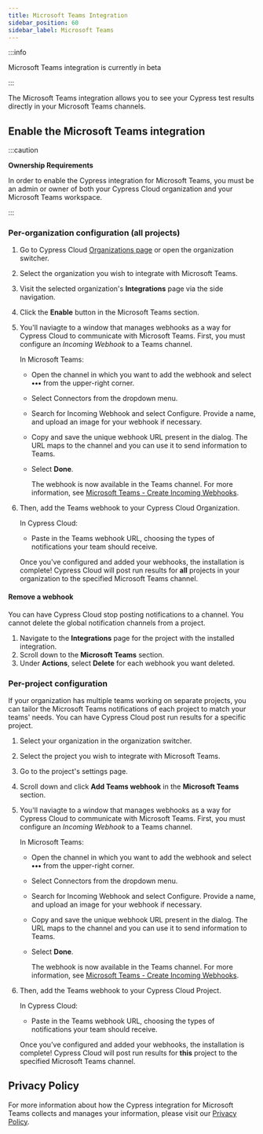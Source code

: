 ```yaml
---
title: Microsoft Teams Integration
sidebar_position: 60
sidebar_label: Microsoft Teams
---
```


:::info

<Icon name="exclamation-triangle" /> Microsoft Teams integration is currently in
beta

:::

The Microsoft Teams integration allows you to see your Cypress test results
directly in your Microsoft Teams channels.

<DocsImage
  src="/img/guides/cloud/integrations/ms-teams.png"
  alt="Cypress notification feed in Microsoft Teams channel"
  width={700}
/>

## Enable the Microsoft Teams integration

:::caution

<strong>Ownership Requirements</strong>

In order to enable the Cypress integration for Microsoft Teams, you must be an
admin or owner of both your Cypress Cloud organization and your Microsoft Teams
workspace.

:::

### Per-organization configuration (all projects)

1. Go to Cypress Cloud
   [Organizations page](https://cloud.cypress.io/organizations) or open the
   organization switcher.
2. Select the organization you wish to integrate with Microsoft Teams.

   <DocsImage
     src="/img/dashboard/select-cypress-organization.jpg"
     alt="Select an organization"
     width={500}
   />

3. Visit the selected organization's **Integrations** page via the side
   navigation.

   <DocsImage
     src="/img/dashboard/navigate-to-organization-integrations.jpg"
     alt="Install Cypress Microsoft Teams from Integrations"
     width={500}
   />

4. Click the **Enable** button in the Microsoft Teams section.

   <DocsImage
     src="/img/guides/cloud/integrations/enable-teams-integration.jpg"
     alt="Click enable under Microsoft Teams Integration"
     width={1000}
   />

5. You'll naviagte to a window that manages webhooks as a way for Cypress Cloud
   to communicate with Microsoft Teams. First, you must configure an _Incoming
   Webhook_ to a Teams channel.

   In Microsoft Teams:

   - Open the channel in which you want to add the webhook and select **•••**
     from the upper-right corner.

   - Select Connectors from the dropdown menu.

     <DocsImage
       src="/img/guides/cloud/integrations/teams-connectors_1.png"
       alt="Visit project settings"
       width={300}
     />

   - Search for Incoming Webhook and select Configure. Provide a name, and
     upload an image for your webhook if necessary.

     <DocsImage
       src="/img/guides/cloud/integrations/teams-configure_1.png"
       alt="Visit project settings"
       width={500}
     />

   - Copy and save the unique webhook URL present in the dialog. The URL maps to
     the channel and you can use it to send information to Teams.

   - Select **Done**.

     <DocsImage
       src="/img/guides/cloud/integrations/teams-url_1.png"
       alt="Visit project settings"
       width={500}
     />

     The webhook is now available in the Teams channel. For more information,
     see
     [Microsoft Teams - Create Incoming Webhooks](https://learn.microsoft.com/en-us/microsoftteams/platform/webhooks-and-connectors/how-to/add-incoming-webhook?tabs=dotnet#create-incoming-webhooks-1).

6. Then, add the Teams webhook to your Cypress Cloud Organization.

   In Cypress Cloud:

   - Paste in the Teams webhook URL, choosing the types of notifications your
     team should receive.

     <DocsImage
       src="/img/guides/cloud/integrations/add-teams-webhook.jpg"
       alt="Click enable under Microsoft Teams Integration"
       width={450}
     />

   Once you've configured and added your webhooks, the installation is complete!
   Cypress Cloud will post run results for **all** projects in your organization
   to the specified Microsoft Teams channel.

#### Remove a webhook

You can have Cypress Cloud stop posting notifications to a channel. You cannot
delete the global notification channels from a project.

1. Navigate to the **Integrations** page for the project with the installed
   integration.
2. Scroll down to the **Microsoft Teams** section.
3. Under **Actions**, select **Delete** for each webhook you want deleted.

### Per-project configuration

If your organization has multiple teams working on separate projects, you can
tailor the Microsoft Teams notifications of each project to match your teams'
needs. You can have Cypress Cloud post run results for a specific project.

1. Select your organization in the organization switcher.
   <DocsImage
     src="/img/dashboard/select-cypress-organization.jpg"
     alt="Select an organization"
     width={500}
   />
2. Select the project you wish to integrate with Microsoft Teams.
   <DocsImage
     src="/img/dashboard/select-cypress-project.jpg"
     alt="Select a project"
     width={600}
   />
3. Go to the project's settings page.
   <DocsImage
     src="/img/dashboard/select-project-settings.jpg"
     alt="Visit project settings"
     width={400}
   />
4. Scroll down and click **Add Teams webhook** in the **Microsoft Teams**
   section.
5. You'll naviagte to a window that manages webhooks as a way for Cypress Cloud
   to communicate with Microsoft Teams. First, you must configure an _Incoming
   Webhook_ to a Teams channel.

   In Microsoft Teams:

   - Open the channel in which you want to add the webhook and select **•••**
     from the upper-right corner.

   - Select Connectors from the dropdown menu.

     <DocsImage
       src="/img/guides/cloud/integrations/teams-connectors_1.png"
       alt="Visit project settings"
       width={300}
     />

   - Search for Incoming Webhook and select Configure. Provide a name, and
     upload an image for your webhook if necessary.

     <DocsImage
       src="/img/guides/cloud/integrations/teams-configure_1.png"
       alt="Visit project settings"
       width={500}
     />

   - Copy and save the unique webhook URL present in the dialog. The URL maps to
     the channel and you can use it to send information to Teams.

   - Select **Done**.

     <DocsImage
       src="/img/guides/cloud/integrations/teams-url_1.png"
       alt="Visit project settings"
       width={500}
     />

     The webhook is now available in the Teams channel. For more information,
     see
     [Microsoft Teams - Create Incoming Webhooks](https://learn.microsoft.com/en-us/microsoftteams/platform/webhooks-and-connectors/how-to/add-incoming-webhook?tabs=dotnet#create-incoming-webhooks-1).

6. Then, add the Teams webhook to your Cypress Cloud Project.

   In Cypress Cloud:

   - Paste in the Teams webhook URL, choosing the types of notifications your
     team should receive.

     <DocsImage
       src="/img/guides/cloud/integrations/add-teams-webhook.jpg"
       alt="Click enable under Microsoft Teams Integration"
       width={450}
     />

   Once you've configured and added your webhooks, the installation is complete!
   Cypress Cloud will post run results for **this** project to the specified
   Microsoft Teams channel.

## Privacy Policy

For more information about how the Cypress integration for Microsoft Teams
collects and manages your information, please visit our
[Privacy Policy](https://on.cypress.io/privacy-policy).
